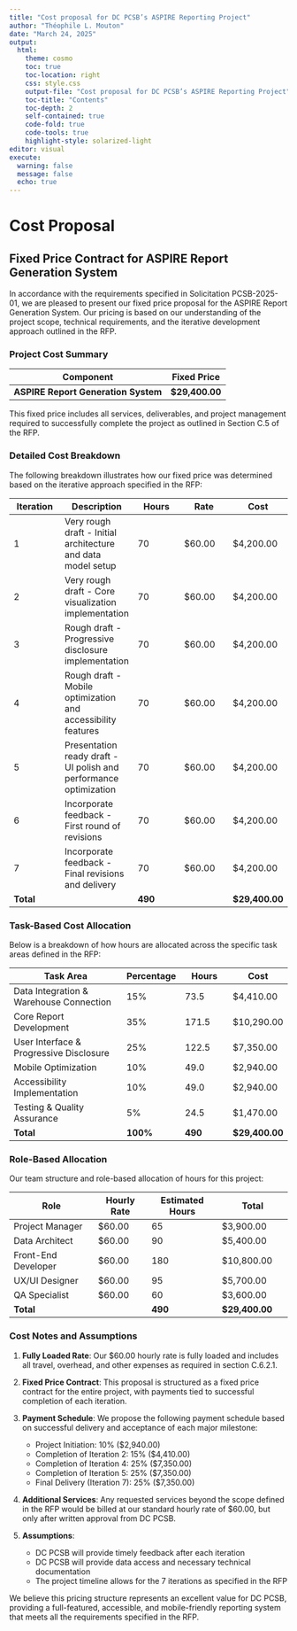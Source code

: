 ```yaml
---
title: "Cost proposal for DC PCSB’s ASPIRE Reporting Project"
author: "Théophile L. Mouton"
date: "March 24, 2025"
output:
  html:
    theme: cosmo
    toc: true
    toc-location: right
    css: style.css
    output-file: "Cost proposal for DC PCSB’s ASPIRE Reporting Project"
    toc-title: "Contents"
    toc-depth: 2
    self-contained: true
    code-fold: true
    code-tools: true
    highlight-style: solarized-light
editor: visual
execute:
  warning: false
  message: false
  echo: true
---
```


# Cost Proposal

## Fixed Price Contract for ASPIRE Report Generation System

In accordance with the requirements specified in Solicitation PCSB-2025-01, we are pleased to present our fixed price proposal for the ASPIRE Report Generation System. Our pricing is based on our understanding of the project scope, technical requirements, and the iterative development approach outlined in the RFP.

### Project Cost Summary

| Component                           | Fixed Price     |
|-------------------------------------|-----------------|
| **ASPIRE Report Generation System** | **\$29,400.00** |

This fixed price includes all services, deliverables, and project management required to successfully complete the project as outlined in Section C.5 of the RFP.

### Detailed Cost Breakdown

The following breakdown illustrates how our fixed price was determined based on the iterative approach specified in the RFP:

| Iteration | Description | Hours | Rate | Cost |
|---------------|---------------|---------------|---------------|---------------|
| 1 | Very rough draft - Initial architecture and data model setup | 70 | \$60.00 | \$4,200.00 |
| 2 | Very rough draft - Core visualization implementation | 70 | \$60.00 | \$4,200.00 |
| 3 | Rough draft - Progressive disclosure implementation | 70 | \$60.00 | \$4,200.00 |
| 4 | Rough draft - Mobile optimization and accessibility features | 70 | \$60.00 | \$4,200.00 |
| 5 | Presentation ready draft - UI polish and performance optimization | 70 | \$60.00 | \$4,200.00 |
| 6 | Incorporate feedback - First round of revisions | 70 | \$60.00 | \$4,200.00 |
| 7 | Incorporate feedback - Final revisions and delivery | 70 | \$60.00 | \$4,200.00 |
| **Total** |  | **490** |  | **\$29,400.00** |

### Task-Based Cost Allocation

Below is a breakdown of how hours are allocated across the specific task areas defined in the RFP:

| Task Area                               | Percentage | Hours   | Cost            |
|--------------------------------|--------------|--------------|--------------|
| Data Integration & Warehouse Connection | 15%        | 73.5    | \$4,410.00      |
| Core Report Development                 | 35%        | 171.5   | \$10,290.00     |
| User Interface & Progressive Disclosure | 25%        | 122.5   | \$7,350.00      |
| Mobile Optimization                     | 10%        | 49.0    | \$2,940.00      |
| Accessibility Implementation            | 10%        | 49.0    | \$2,940.00      |
| Testing & Quality Assurance             | 5%         | 24.5    | \$1,470.00      |
| **Total**                               | **100%**   | **490** | **\$29,400.00** |

### Role-Based Allocation

Our team structure and role-based allocation of hours for this project:

| Role                | Hourly Rate | Estimated Hours | Total           |
|---------------------|-------------|-----------------|-----------------|
| Project Manager     | \$60.00     | 65              | \$3,900.00      |
| Data Architect      | \$60.00     | 90              | \$5,400.00      |
| Front-End Developer | \$60.00     | 180             | \$10,800.00     |
| UX/UI Designer      | \$60.00     | 95              | \$5,700.00      |
| QA Specialist       | \$60.00     | 60              | \$3,600.00      |
| **Total**           |             | **490**         | **\$29,400.00** |

### Cost Notes and Assumptions

1.  **Fully Loaded Rate**: Our \$60.00 hourly rate is fully loaded and includes all travel, overhead, and other expenses as required in section C.6.2.1.

2.  **Fixed Price Contract**: This proposal is structured as a fixed price contract for the entire project, with payments tied to successful completion of each iteration.

3.  **Payment Schedule**: We propose the following payment schedule based on successful delivery and acceptance of each major milestone:

    -   Project Initiation: 10% (\$2,940.00)
    -   Completion of Iteration 2: 15% (\$4,410.00)
    -   Completion of Iteration 4: 25% (\$7,350.00)
    -   Completion of Iteration 5: 25% (\$7,350.00)
    -   Final Delivery (Iteration 7): 25% (\$7,350.00)

4.  **Additional Services**: Any requested services beyond the scope defined in the RFP would be billed at our standard hourly rate of \$60.00, but only after written approval from DC PCSB.

5.  **Assumptions**:

    -   DC PCSB will provide timely feedback after each iteration
    -   DC PCSB will provide data access and necessary technical documentation
    -   The project timeline allows for the 7 iterations as specified in the RFP

We believe this pricing structure represents an excellent value for DC PCSB, providing a full-featured, accessible, and mobile-friendly reporting system that meets all the requirements specified in the RFP.